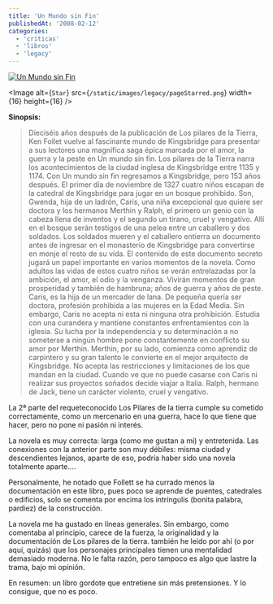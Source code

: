 ```yaml
---
title: 'Un Mundo sin Fin'
publishedAt: '2008-02-12'
categories:
  - 'criticas'
  - 'libros'
  - 'legacy'
---
```


[![Un Mundo sin Fin](http://www.casadellibro.com/l/im/2/8401336562+.jpg)](http://www.casadellibro.com/fichas/fichabiblio/0,,2900001205228,00.html?codigo=2900001205228&nombre=UN%20MUNDO%20SIN%20FIN)

<Image
  alt={`Star`}
  src={`/static/images/legacy/pageStarred.png`}
  width={16}
  height={16}
/>

**Sinopsis:**

> Dieciséis años después de la publicación de Los pilares de la Tierra, Ken Follet vuelve al fascinante mundo de Kingsbridge para presentar a sus lectores una magnífica saga épica marcada por el amor, la guerra y la peste en Un mundo sin fin. Los pilares de la Tierra narra los acontecimientos de la ciudad inglesa de Kingsbridge entre 1135 y 1174. Con Un mundo sin fin regresamos a Kingsbridge, pero 153 años después. El primer día de noviembre de 1327 cuatro niños escapan de la catedral de Kingsbridge para jugar en un bosque prohibido. Son, Gwenda, hija de un ladrón, Caris, una niña excepcional que quiere ser doctora y los hermanos Merthin y Ralph, el primero un genio con la cabeza llena de inventos y el segundo un tirano, cruel y vengativo. Allí en el bosque serán testigos de una pelea entre un caballero y dos soldados. Los soldados mueren y el caballero entierra un documento antes de ingresar en el monasterio de Kingsbridge para convertirse en monje el resto de su vida. El contenido de este documento secreto jugará un papel importante en varios momentos de la novela. Como adultos las vidas de estos cuatro niños se verán entrelazadas por la ambición, el amor, el odio y la venganza. Vivirán momentos de gran prosperidad y también de hambruna; años de guerra y años de peste. Caris, es la hija de un mercader de lana. De pequeña quería ser doctora, profesión prohibida a las mujeres en la Edad Media. Sin embargo, Caris no acepta ni esta ni ninguna otra prohibición. Estudia con una curandera y mantiene constantes enfrentamientos con la iglesia. Su lucha por la independencia y su determinación a no someterse a ningún hombre pone constantemente en conflicto su amor por Merthin. Merthin, por su lado, comienza como aprendiz de carpintero y su gran talento le convierte en el mejor arquitecto de Kingsbridge. No acepta las restricciones y limitaciones de los que mandan en la ciudad. Cuando ve que no puede casarse con Caris ni realizar sus proyectos soñados decide viajar a Italia. Ralph, hermano de Jack, tiene un carácter violento, cruel y vengativo.

La 2ª parte del requeteconocido Los Pilares de la tierra cumple su cometido correctamente, como un mercenario en una guerra, hace lo que tiene que hacer, pero no pone ni pasión ni interés.

La novela es muy correcta: larga (como me gustan a mi) y entretenida. Las conexiones con la anterior parte son muy débiles: misma ciudad y descendientes lejanos, aparte de eso, podría haber sido una novela totalmente aparte....

Personalmente, he notado que Follett se ha currado menos la documentación en este libro, pues poco se aprende de puentes, catedrales o edificios, solo se comenta por encima los intríngulis (bonita palabra, pardiez) de la construcción.

La novela me ha gustado en líneas generales. Sin embargo, como comentaba al principio, carece de la fuerza, la originalidad y la documentación de Los pilares de la tierra. también he leído por ahí (o por aquí, quizás) que los personajes principales tienen una mentalidad demasiado moderna. No le falta razón, pero tampoco es algo que lastre la trama, bajo mi opinión.

En resumen: un libro gordote que entretiene sin más pretensiones. Y lo consigue, que no es poco.
